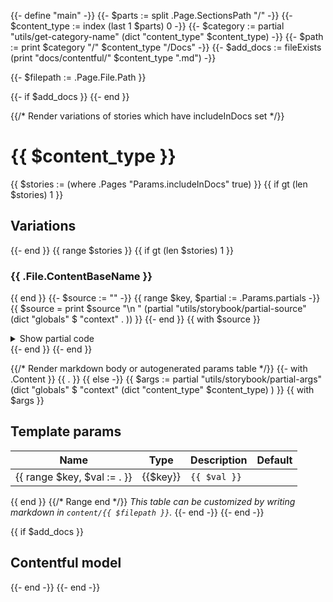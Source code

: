 {{- define "main" -}}
{{- $parts := split .Page.SectionsPath "/" -}}
{{- $content_type := index (last 1 $parts) 0 -}}
{{- $category := partial "utils/get-category-name" (dict "content_type" $content_type) -}}
{{- $path := print $category "/" $content_type "/Docs"  -}}
{{- $add_docs := fileExists (print "docs/contentful/" $content_type ".md") -}}

{{- $filepath := .Page.File.Path }}


{{- if $add_docs }}
{{- end }}

<Meta title="{{ $path }}" />

{{/* Render variations of stories which have includeInDocs set */}}
# {{ $content_type }}
{{ $stories := (where .Pages "Params.includeInDocs" true) }}
{{ if gt (len $stories) 1 }}
## Variations
{{- end }}
{{ range $stories }}
{{ if gt (len $stories) 1 }}
### {{ .File.ContentBaseName }}
{{ end }}
<Canvas>
  <Story id="{{ $category }}-{{ $content_type }}-examples--{{.File.ContentBaseName}}" />
</Canvas>
{{- $source := "" -}}
{{ range $key, $partial := .Params.partials -}}
{{ $source = print $source "\n " (partial "utils/storybook/partial-source" (dict
  "globals" $
  "context" .
)) }}
{{- end }}
{{ with $source }}
<details>
  <summary>Show partial code</summary>
  <Source language="html" {{ (printf "code={dedent`%s`}" .) | safeHTMLAttr }} />
</details>
{{- end }}
{{- end }}

{{/* Render markdown body or autogenerated params table */}}
{{- with .Content }}
{{ . }}
{{ else -}}
{{ $args := partial "utils/storybook/partial-args" (dict
  "globals" $
  "context" (dict "content_type" $content_type)
) }}
{{ with $args }}
## Template params
| Name                        | Type     | Description  | Default |
| --------------------------- | -------- | ------------ | ------- |
{{ range $key, $val := . }} | {{$key}} | `{{ $val }}` |         |     |
{{ end }} {{/* Range end */}}
_This table can be customized by writing markdown in `content/{{ $filepath }}`._
{{- end -}}
{{- end -}}

{{ if $add_docs }}
## Contentful model

<ContentfulDocs />
{{- end -}}
{{- end -}}

